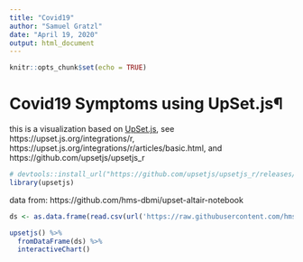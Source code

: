 ```yaml
---
title: "Covid19"
author: "Samuel Gratzl"
date: "April 19, 2020"
output: html_document
---
```


```r
knitr::opts_chunk$set(echo = TRUE)
```

# Covid19 Symptoms using UpSet.js¶



this is a visualization based on [UpSet.js](https://upset.js.org), see https://upset.js.org/integrations/r, https://upset.js.org/integrations/r/articles/basic.html, and https://github.com/upsetjs/upsetjs_r


```r
# devtools::install_url("https://github.com/upsetjs/upsetjs_r/releases/latest/download/upsetjs.tar.gz")
library(upsetjs)
```


data from: https://github.com/hms-dbmi/upset-altair-notebook

```r
ds <- as.data.frame(read.csv(url('https://raw.githubusercontent.com/hms-dbmi/upset-altair-notebook/master/data/covid_symptoms_table.csv'), row.names=1))
```


```r
upsetjs() %>%
  fromDataFrame(ds) %>%
  interactiveChart()
```
